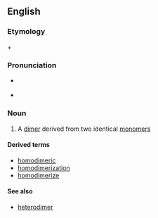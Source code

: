 ==English==
===Etymology===

{{en-term|homo-}} + {{en-term|dimer}}

===Pronunciation===
* {{a|US}} {{IPA|hoʊmoʊˈdaɪmɚ}}
*{{rhymes|aɪmə(r)}}

===Noun===
{{en-noun}}

# {{chemistry}} A [[dimer]] derived from two identical [[monomer]]s

====Derived terms====
*[[homodimeric]]
*[[homodimerization]]
*[[homodimerize]]

====See also====
*[[heterodimer]]